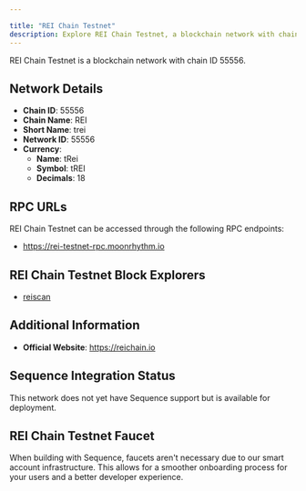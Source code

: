 ```yaml
---

title: "REI Chain Testnet"
description: Explore REI Chain Testnet, a blockchain network with chain ID 55556. Learn about its native currency, tRei, and how to interact with the network.
---
```




REI Chain Testnet is a blockchain network with chain ID 55556.

## Network Details

- **Chain ID**: 55556
- **Chain Name**: REI
- **Short Name**: trei
- **Network ID**: 55556
- **Currency**: 
  - **Name**: tRei
  - **Symbol**: tREI
  - **Decimals**: 18

## RPC URLs

REI Chain Testnet can be accessed through the following RPC endpoints:

- https://rei-testnet-rpc.moonrhythm.io

## REI Chain Testnet Block Explorers

- [reiscan](https://testnet.reiscan.com)

## Additional Information

- **Official Website**: https://reichain.io

## Sequence Integration Status

This network does not yet have Sequence support but is available for deployment.

## REI Chain Testnet Faucet

When building with Sequence, faucets aren't necessary due to our smart account infrastructure. This allows for a smoother onboarding process for your users and a better developer experience.
